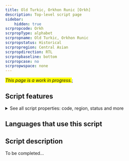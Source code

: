 ```yaml
---
title: Old Turkic, Orkhon Runic [Orkh]
description: Top-level script page
sidebar:
    hidden: true
scrpropcode: Orkh
scrpropType: alphabet
scrpropname: Old Turkic, Orkhon Runic
scrpropstatus: Historical
scrpropregion: Central Asian
scrpropdirection: RTL
scrpropbaseline: bottom
scrpropcase: no
scrpropwspace: none
---
```


<span style='background-color:yellow'>_This page is a work in progress._</span>;


## Script features

<details>
<summary> See all script properties: code, region, status and more</summary>
<ScriptInfo />
</details>

## Languages that use this script

<WsList script='Orkh' wsMax='5' />

## Script description

To be completed...

